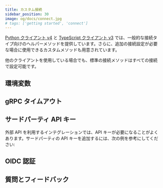 ```yaml
---
title: カスタム接続
sidebar_position: 30
image: og/docs/connect.jpg
# tags: ['getting started', 'connect']
---
```




[Python クライアント v4](/weaviate/client-libraries/python) と [TypeScript クライアント v3](../client-libraries/typescript/index.mdx) では、一般的な接続タイプ向けのヘルパーメソッドを提供しています。さらに、追加の接続設定が必要な場合に使用できるカスタムメソッドも用意されています。

他のクライアントを使用している場合でも、標準の接続メソッドはすべての接続で設定可能です。

<Tabs groupId="languages">
<TabItem value="py4" label="Python Client v4">
   <FilteredTextBlock
     text={PyCodeV4}
     startMarker="# START CustomConnect"
     endMarker="# END CustomConnect"
     language="py"
   />
</TabItem>
<TabItem value="ts3" label="JS/TS Client v3">
   <FilteredTextBlock
     text={TsCodeV3}
     startMarker="// START CustomConnect"
     endMarker="// END CustomConnect"
     language="js"
   />
</TabItem>
</Tabs>

## 環境変数


<EnvVarsHowto/>

## gRPC タイムアウト


<GRPCTimeoutIntro/>


<GRPCTimeouts/>

## サードパーティ API キー

外部 API を利用するインテグレーションでは、API キーが必要になることがよくあります。サードパーティの API キーを追加するには、次の例を参考にしてください:

<Tabs groupId="languages">
<TabItem value="py4" label="Python Client v4">
   <FilteredTextBlock
     text={PyCodeV4}
     startMarker="# START ConnectWithApiKeyExample"
     endMarker="# END ConnectWithApiKeyExample"
     language="py"
   />
</TabItem>
<TabItem value="ts3" label="JS/TS Client v3">
   <FilteredTextBlock
     text={TsCodeV3}
     startMarker="// START ConnectWithApiKeyExample"
     endMarker="// END ConnectWithApiKeyExample"
     language="js"
   />
</TabItem>
</Tabs>

## OIDC 認証


<WCDOIDCWarning/>


<OIDCConnect/>


<OIDCExamples/>

## 質問とフィードバック


<DocsFeedback/>


